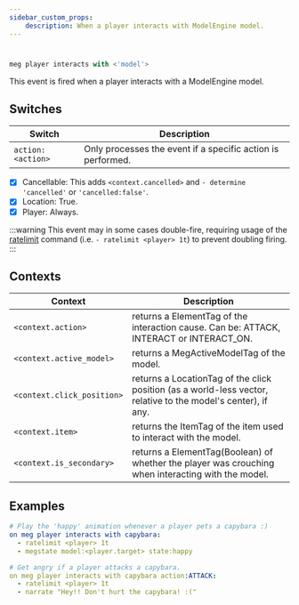 ```yaml
---
sidebar_custom_props:
    description: When a player interacts with ModelEngine model.
---
```

#
```js
meg player interacts with <'model'>
```
This event is fired when a player interacts with a ModelEngine model.

## Switches
| Switch            | Description                                                 |
| ----------------- | ----------------------------------------------------------- |
| `action:<action>` | Only processes the event if a specific action is performed. |


- [x] Cancellable: This adds `<context.cancelled>` and `- determine 'cancelled'` or `'cancelled:false'`.
- [x] Location: True.
- [x] Player: Always.

:::warning
This event may in some cases double-fire, requiring usage of the <a href="https://meta.denizenscript.com/Docs/Commands/ratelimit">ratelimit</a> command (i.e. `- ratelimit <player> 1t`) to prevent doubling firing.
:::

## Contexts

| Context                    | Description                                                                                                   |
| -------------------------- | ------------------------------------------------------------------------------------------------------------- |
| `<context.action>`         | returns a ElementTag of the interaction cause. Can be: ATTACK, INTERACT or INTERACT_ON.                       |
| `<context.active_model>`   | returns a MegActiveModelTag of the model.                                                                     |
| `<context.click_position>` | returns a LocationTag of the click position (as a world-less vector, relative to the model's center), if any. |
| `<context.item>`           | returns the ItemTag of the item used to interact with the model.                                              |
| `<context.is_secondary>`   | returns a ElementTag(Boolean) of whether the player was crouching when interacting with the model.            |

## Examples

```yml
# Play the 'happy' animation whenever a player pets a capybara :)
on meg player interacts with capybara:
  - ratelimit <player> 1t
  - megstate model:<player.target> state:happy
```

```yml
# Get angry if a player attacks a capybara.
on meg player interacts with capybara action:ATTACK:
  - ratelimit <player> 1t
  - narrate "Hey!! Don't hurt the capybara! :("
```
